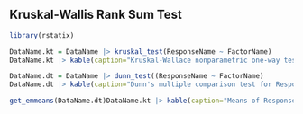 
## Kruskal-Wallis Rank Sum Test

```r
library(rstatix)
```

```r
DataName.kt = DataName |> kruskal_test(ResponseName ~ FactorName)
DataName.kt |> kable(caption="Kruskal-Wallace nonparametric one-way test for differences in ResponseName grouped by FactorName.")
```


```r
DataName.dt = DataName |> dunn_test((ResponseName ~ FactorName)
DataName.dt |> kable(caption="Dunn's multiple comparison test for ResponseName disaggregated by FactorName.")
```

```r
get_emmeans(DataName.dt)DataName.kt |> kable(caption="Means of ResponseName disaggregated by FactorName.")
```
